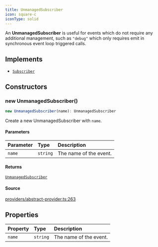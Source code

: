 ```yaml
---
title: UnmanagedSubscriber
icon: square-c
iconType: solid
---
```


An **UnmanagedSubscriber** is useful for events which do not require any additional management, such as `"debug"`
which only requires emit in synchronous event loop triggered calls.

## Implements

- [`Subscriber`](/sdk/content/interfaces/Subscriber)

## Constructors

### new UnmanagedSubscriber()

```ts
new UnmanagedSubscriber(name): UnmanagedSubscriber
```

Create a new UnmanagedSubscriber with `name`.

#### Parameters

| Parameter | Type | Description |
| :------ | :------ | :------ |
| `name` | `string` | The name of the event. |

#### Returns

[`UnmanagedSubscriber`](/sdk/content/classes/UnmanagedSubscriber)

#### Source

[providers/abstract-provider.ts:263](https://github.com/dominant-strategies/quais.js/blob/191734f84dfad16356d604ee17f04ede3d7ccb03/src/providers/abstract-provider.ts#L263)

## Properties

| Property | Type | Description |
| :------ | :------ | :------ |
| `name` | `string` | The name of the event. |
